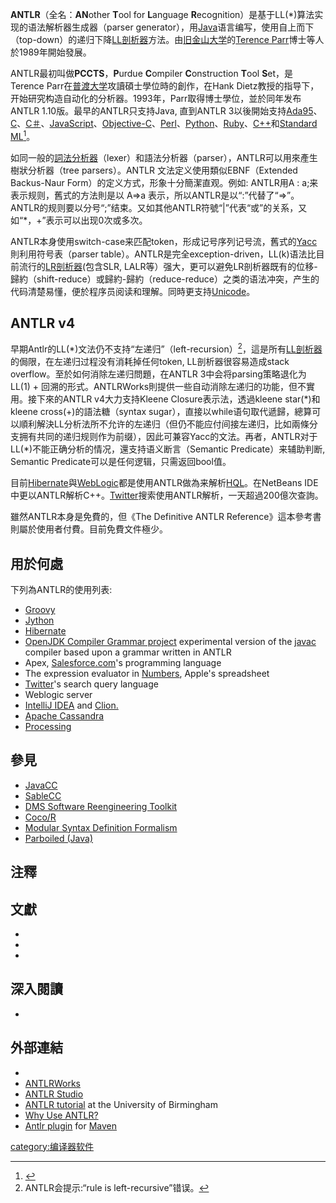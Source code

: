 {{Infobox software
| name                   = ANTLR
| logo                   =
| screenshot             =
| caption                =
| author                 = {{link-en|Terence Parr|Terence Parr}} 與其他參與者
| developer              =
| released               = 1992年2月
| latest release version = 4.7.1 / 3.5.2
| latest release date    = {{start date and age|2017|12|10}} / {{start date and age|2014|03|25}} 
| programming language   = [[Java|Java]]
| operating system       =
| platform               = [[Cross-platform|Cross-platform]]
| language               =
| status                 = in active development
| genre                  =
| license                = [[BSD_License|BSD License]]
| website                = {{URL|http://www.antlr.org}}
}}
'''ANTLR'''（全名：'''AN'''other '''T'''ool for '''L'''anguage '''R'''ecognition）是基于LL(*)算法实现的语法解析器生成器（parser generator），用[[Java|Java]]语言编写，使用自上而下（top-down）的递归下降[[LL剖析器|LL剖析器]]方法。由[[旧金山大学|旧金山大学]]的[[Terence_Parr|Terence Parr]]博士等人於1989年開始發展。

ANTLR最初叫做'''PCCTS'''，'''P'''urdue '''C'''ompiler '''C'''onstruction '''T'''ool '''S'''et，是Terence Parr在[[普渡大学|普渡大学]]攻讀碩士學位時的創作，在Hank Dietz教授的指导下，开始研究构造自动化的分析器。1993年，Parr取得博士學位，並於同年发布ANTLR 1.10版。最早的ANTLR只支持Java, 直到ANTLR 3以後開始支持[[Ada|Ada95]]、[[C语言|C]]、[[C＃|C＃]]、[[JavaScript|JavaScript]]、[[Objective-C|Objective-C]]、[[Perl|Perl]]、[[Python|Python]]、[[Ruby|Ruby]]、[[C++|C++]]和[[Standard_ML|Standard ML]]<ref>{{Cite web |url=http://www.classes.cs.uchicago.edu/archive/2007/winter/22610-1/docs/lpt-manual.pdf |title=SML/NJ Language Processing Tools: User Guide |accessdate=2015-02-17 |archive-date=2014-12-01 |archive-url=https://web.archive.org/web/20141201011822/http://www.classes.cs.uchicago.edu/archive/2007/winter/22610-1/docs/lpt-manual.pdf |dead-url=no }}</ref>。

如同一般的[[詞法分析器|詞法分析器]]（lexer）和語法分析器（parser），ANTLR可以用來產生樹狀分析器（tree parsers）。ANTLR 文法定义使用類似EBNF（Extended Backus-Naur Form）的定义方式，形象十分簡潔直观。例如: ANTLR用A : a;来表示规则，舊式的方法則是以 A=>a 表示，所以ANTLR是以“:”代替了“=>”。ANTLR的规则要以分号“;”结束。又如其他ANTLR符號“|”代表“或”的关系，又如“*，+”表示可以出现0次或多次。

ANTLR本身使用switch-case来匹配token，形成记号序列记号流，舊式的[[Yacc|Yacc]]則利用符号表（parser table）。ANTLR是完全exception-driven，LL(k)语法比目前流行的[[LR剖析器|LR剖析器]](包含SLR, LALR等）强大，更可以避免LR剖析器既有的位移-歸約（shift-reduce）或歸約-歸約（reduce-reduce）之类的语法冲突，产生的代码清楚易懂，便於程序员阅读和理解。同時更支持[[Unicode|Unicode]]。

==ANTLR v4==
早期Antlr的LL(*)文法仍不支持“左递归”（left-recursion）<ref>ANTLR会提示:“rule is left-recursive”错误。</ref>，這是所有[[LL剖析器|LL剖析器]]的侷限，在左递归过程没有消耗掉任何token, LL剖析器很容易造成stack overflow。至於如何消除左递归問題，在ANTLR 3中会将parsing策略退化为LL(1) + 回溯的形式。ANTLRWorks則提供一些自动消除左递归的功能，但不實用。接下來的ANTLR v4大力支持Kleene Closure表示法，透過kleene star(*)和kleene cross(+)的語法糖（syntax sugar），直接以while语句取代遞歸，總算可以順利解決LL分析法所不允许的左递归（但仍不能应付间接左递归，比如兩條分支拥有共同的递归规则作为前缀），因此可兼容Yacc的文法。再者，ANTLR对于LL(*)不能正确分析的情况，還支持语义断言（Semantic Predicate）来辅助判断, Semantic Predicate可以是任何逻辑，只需返回bool值。

目前[[Hibernate|Hibernate]]與[[WebLogic|WebLogic]]都是使用ANTLR做為来解析[[HQL|HQL]]。在NetBeans IDE中更以ANTLR解析C++。[[Twitter|Twitter]]搜索使用ANTLR解析，一天超過200億次查詢。

雖然ANTLR本身是免費的，但《The Definitive ANTLR Reference》這本參考書則屬於使用者付費。目前免費文件極少。

== 用於何處 ==

下列為ANTLR的使用列表:

* [[Groovy|Groovy]]
* [[Jython|Jython]]
* [[Hibernate|Hibernate]]
* [http://openjdk.java.net/projects/compiler-grammar/ OpenJDK Compiler Grammar project]{{Wayback|url=http://openjdk.java.net/projects/compiler-grammar/ |date=20150225223231 }} experimental version of the [[javac|javac]] compiler based upon a grammar written in ANTLR
* Apex, [[Salesforce.com|Salesforce.com]]'s programming language
* The expression evaluator in [[Numbers_(spreadsheet)|Numbers]], Apple's spreadsheet
* [[Twitter|Twitter]]'s search query language
* Weblogic server
* [http://confluence.jetbrains.com/display/IDEADEV/Third-Party+Software+Used+by+IntelliJ+IDEA IntelliJ IDEA]{{Wayback|url=http://confluence.jetbrains.com/display/IDEADEV/Third-Party+Software+Used+by+IntelliJ+IDEA |date=20150217083919 }} and [http://confluence.jetbrains.com/display/CLION/Third-Party+Software+Used+by+CLion Clion.]{{Wayback|url=http://confluence.jetbrains.com/display/CLION/Third-Party+Software+Used+by+CLion |date=20150217083917 }}
* [[Apache_Cassandra|Apache Cassandra]]
* [[Processing|Processing]]

== 參見 ==
{{Portal|Free software}}
* [[JavaCC|JavaCC]]
* [[SableCC|SableCC]]
* [[DMS_Software_Reengineering_Toolkit|DMS Software Reengineering Toolkit]]
* [[Coco/R|Coco/R]]
* [[Modular_Syntax_Definition_Formalism|Modular Syntax Definition Formalism]]
* [[Parboiled_(Java)|Parboiled (Java)]]

== 注釋 ==
{{reflist}}

== 文獻 ==
{{Refbegin}}
* {{citation | first1=Terence | last1=Parr | date=May 17, 2007 | title=The Definitive Antlr Reference: Building Domain-Specific Languages | edition=1st | publisher=[[Pragmatic_Bookshelf|Pragmatic Bookshelf]] | pages=376 | isbn=0-9787392-5-6 | url=http://www.pragprog.com/titles/tpantlr/the-definitive-antlr-reference | accessdate=2015-02-17 | archive-date=2016-04-03 | archive-url=https://web.archive.org/web/20160403181542/https://pragprog.com/titles/tpantlr/the-definitive-antlr-reference | dead-url=no }}
* {{citation | first1=Terence | last1=Parr | date=December 2009 | title=Language Implementation Patterns: Create Your Own Domain-Specific and General Programming Languages | edition=1st | publisher=[[Pragmatic_Bookshelf|Pragmatic Bookshelf]] | pages=374 | isbn=978-1-934356-45-6 | url=http://www.pragprog.com/titles/tpdsl/language-implementation-patterns | accessdate=2015-02-17 | archive-date=2016-02-24 | archive-url=https://web.archive.org/web/20160224111125/https://pragprog.com/titles/tpdsl/language-implementation-patterns | dead-url=no }}
* {{citation | first1=Terence | last1=Parr | date=January 15, 2013 | title=The Definitive ANTLR 4 Reference | edition=1st | publisher=[[Pragmatic_Bookshelf|Pragmatic Bookshelf]] | pages=328 | isbn=978-1-93435-699-9 | url=http://pragprog.com/book/tpantlr2/the-definitive-antlr-4-reference | accessdate=2015-02-17 | archive-date=2015-04-18 | archive-url=https://web.archive.org/web/20150418223945/https://pragprog.com/book/tpantlr2/the-definitive-antlr-4-reference | dead-url=no }}
{{Refend}}

==深入閱讀==
{{refbegin}}
* {{cite journal |first1=T.J. |last1=Parr |first2=R.W. |last2=Quong |title=ANTLR: A Predicated-LL(k) Parser Generator |url=https://archive.org/details/sim_software-practice-experience_1995-07_25_7/page/789 |journal=Software: Practice and Experience |volume=25 |issue=7 |pages=789–810 |date=July 1995 |doi=10.1002/spe.4380250705 }}
{{refend}}

== 外部連結 ==
* {{official website|http://www.antlr.org}}
* [http://tunnelvisionlabs.com/products/demo/antlrworks ANTLRWorks]{{Wayback|url=http://tunnelvisionlabs.com/products/demo/antlrworks |date=20150217084519 }}
* [http://www.placidsystems.com/antlrstudio.aspx ANTLR Studio]{{Wayback|url=http://www.placidsystems.com/antlrstudio.aspx |date=20150316073241 }}
* [http://supportweb.cs.bham.ac.uk/docs/tutorials/docsystem/build/tutorials/antlr/antlr.html ANTLR tutorial]{{Wayback|url=http://supportweb.cs.bham.ac.uk/docs/tutorials/docsystem/build/tutorials/antlr/antlr.html |date=20150223140607 }} at the University of Birmingham
* [http://www.bearcave.com/software/antlr/antlr_expr.html Why Use ANTLR?]{{Wayback|url=http://www.bearcave.com/software/antlr/antlr_expr.html |date=20141227082857 }}
* [https://web.archive.org/web/20070813022556/http://mojo.codehaus.org/antlr-maven-plugin/ Antlr plugin] for [[Maven|Maven]] 
[[category:编译器软件|category:编译器软件]]